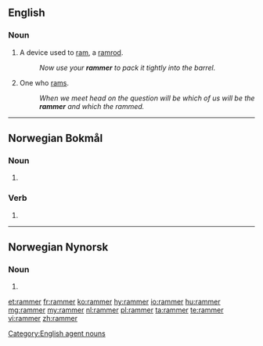 ==English==

===Noun===
{{en-noun}}

#A device used to [[ram]], a [[ramrod]].
#:''Now use your '''rammer''' to pack it tightly into the barrel.''
#One who [[ram]]s.
#:''When we meet head on the question will be which of us will be the '''rammer''' and which the rammed.''

[[Category:English agent nouns]]

----
==Norwegian Bokmål==

===Noun===
{{head|nb|noun form|g=m|g2=f}}

# {{inflection of|ramme||indefinite|p|lang=nb}}

===Verb===
{{head|nb|verb form}}

# {{form of|present tense|ramme|lang=nb}}

----

==Norwegian Nynorsk==

===Noun===
{{head|nn|noun form|g=f}}

# {{inflection of|ramme||indefinite|p|lang=nn}}

[[et:rammer]]
[[fr:rammer]]
[[ko:rammer]]
[[hy:rammer]]
[[io:rammer]]
[[hu:rammer]]
[[mg:rammer]]
[[my:rammer]]
[[nl:rammer]]
[[pl:rammer]]
[[ta:rammer]]
[[te:rammer]]
[[vi:rammer]]
[[zh:rammer]]